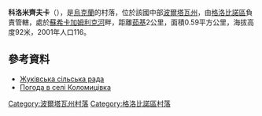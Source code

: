 {{coord|49|27|0|N|33|10|39|E|scale:100000_region:UA|display=title}}

'''科洛米齊夫卡'''（{{lang-uk|Коломицівка}}），是[[烏克蘭|烏克蘭]]的村落，位於該國中部[[波爾塔瓦州|波爾塔瓦州]]，由[[格洛比諾區|格洛比諾區]]負責管轄，處於[[蘇希卡加姆利克河|蘇希卡加姆利克河]]畔，距離[[茹基_(格洛比諾區)|茹基]]2公里，面積0.59平方公里，海拔高度92米，2001年人口116。

==參考資料==
* [https://web.archive.org/web/20160412191004/http://globrrada.pl.ua/index.php?option=com_content&view=category&layout=blog&id=56&Itemid=118 Жуківська сільська рада]
* [http://weather.in.ua/ua/poltavskaja/11127 Погода в селі Коломицівка] {{Wayback|url=http://weather.in.ua/ua/poltavskaja/11127 |date=20111219204930 }}
{{Poltava-geo-stub}}
{{DEFAULTSORT:Коломицівка}}
[[Category:波爾塔瓦州村落|Category:波爾塔瓦州村落]]
[[Category:格洛比諾區村落|Category:格洛比諾區村落]]